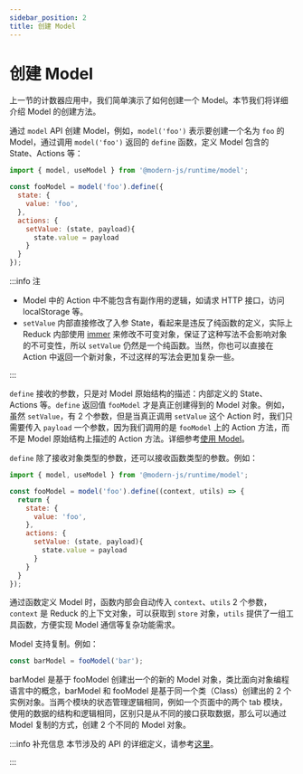 ```yaml
---
sidebar_position: 2
title: 创建 Model
---
```

# 创建 Model

上一节的计数器应用中，我们简单演示了如何创建一个 Model。本节我们将详细介绍 Model 的创建方法。

通过 `model` API 创建 Model，例如，`model('foo')` 表示要创建一个名为 `foo` 的 Model，通过调用 `model('foo')` 返回的 `define` 函数，定义 Model 包含的 State、Actions 等：

```js
import { model, useModel } from '@modern-js/runtime/model';

const fooModel = model('foo').define({
  state: {
    value: 'foo',
  },
  actions: {
    setValue: (state, payload){
      state.value = payload
    }
  }
});
```

:::info 注
- Model 中的 Action 中不能包含有副作用的逻辑，如请求 HTTP 接口，访问 localStorage 等。
- `setValue` 内部直接修改了入参 State，看起来是违反了纯函数的定义，实际上 Reduck 内部使用 [immer](https://github.com/immerjs/immer) 来修改不可变对象，保证了这种写法不会影响对象的不可变性，所以 `setValue` 仍然是一个纯函数。当然，你也可以直接在 Action 中返回一个新对象，不过这样的写法会更加复杂一些。

:::

`define` 接收的参数，只是对 Model 原始结构的描述：内部定义的 State、Actions 等。`define` 返回值 `fooModel` 才是真正创建得到的 Model 对象。例如，虽然 `setValue`，有 2 个参数，但是当真正调用 `setValue` 这个 Action 时，我们只需要传入 `payload` 一个参数，因为我们调用的是 `fooModel` 上的 Action 方法，而不是 Model 原始结构上描述的 Action 方法。详细参考[使用 Model](/guides/topic-detail/model/use-model)。

`define` 除了接收对象类型的参数，还可以接收函数类型的参数。例如：

```js
import { model, useModel } from '@modern-js/runtime/model';

const fooModel = model('foo').define((context, utils) => {
  return {
    state: {
      value: 'foo',
    },
    actions: {
      setValue: (state, payload){
        state.value = payload
      }
    }
  }
});
```

通过函数定义 Model 时，函数内部会自动传入 `context`、`utils` 2 个参数，`context` 是 Reduck 的上下文对象，可以获取到 `store` 对象，`utils` 提供了一组工具函数，方便实现 Model 通信等复杂功能需求。

Model 支持复制。例如：

```ts
const barModel = fooModel('bar');
```

barModel 是基于 fooModel 创建出一个的新的 Model 对象，类比面向对象编程语言中的概念，barModel 和 fooModel 是基于同一个类（Class）创建出的 2 个实例对象。当两个模块的状态管理逻辑相同，例如一个页面中的两个 tab 模块，使用的数据的结构和逻辑相同，区别只是从不同的接口获取数据，那么可以通过 Model 复制的方式，创建 2 个不同的 Model 对象。

:::info 补充信息
本节涉及的 API 的详细定义，请参考[这里](/apis/app/runtime/model/model_)。

:::
